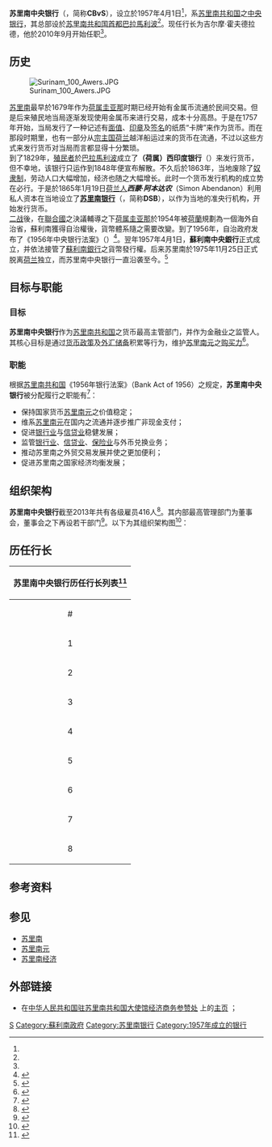 {{coord|5.825389|-55.153047|type:landmark_source:kolossus-frwiki|display=title}}

{{Infobox Central bank
| bank_name      = 苏里南中央银行
| bank_name_in_local = {{lang-nl|Centrale Bank van Suriname}}<br>{{lang-en|Central Bank of Suriname}}
| image_1        = The logo of the Central Bank of Suriname.png
| image_title_1  =  '''标志''' <ref>{{Cite web |url=https://www.cbvs.sr/images/content/Meaning-CBvS-logo-eng.pdf |title=Central Bank of Suriname: The Logo |accessdate=2015-06-05 |author=PEZ and PRO Divisions |last= |first= |authorlink= |coauthors= |date=2005-01-17 |year= |month= |format=pdf |work= |publisher=苏里南中央银行官网 |pages= |language=en |doi= |archiveurl=https://web.archive.org/web/20141230180437/http://www.cbvs.sr/images/content/Meaning-CBvS-logo-eng.pdf |archivedate=2014-12-30 |quote= |dead-url=no }}</ref>
| image_width_1  = 130px
| headquarters   = {{SUR}} [[巴拉馬利波|巴拉馬利波]]<ref name="lianxifangshi">{{Cite web|url = http://www.cbvs.sr/contact|format = |title = CONTACT of Central Bank of Suriname|author = |date = |publisher = 苏里南中央银行官网|language = en|accessdate = 2014-11-24|quote = Address : Waterkant 20 Paramaribo, Suriname|archive-date = 2021-01-28|archive-url = https://web.archive.org/web/20210128011318/https://www.cbvs.sr/contact|dead-url = no}}</ref>
| coordinates    = {{coord|5.825389|-55.153047|region:SR}}
| established    = 1957年4月1日<ref name="jianlishijian">{{Cite web|url =http://www.cbvs.sr/about-cbvs/history|format =|title =Historyof The CBvS|author =|date =|publisher =苏里南中央银行官网|language =en|accessdate =2014-11-24|quote =The Centrale Bank van Suriname (CBvS) opened its doors on the 1st of April 1957 and has ever since fulfilled an important role in the Surinamese economy.|deadurl =yes|archiveurl =https://web.archive.org/web/20141230180350/http://www.cbvs.sr/about-cbvs/history|archivedate =2014-12-30}}</ref>
| president      = 吉尔摩·霍夫德拉德<ref name="xianrenhangzhang">{{Cite web|url =http://www.cbvs.sr/about-cbvs/directory|format =|title =Governor of The Central Bank of Suriname|author =|date =|publisher =苏里南中央银行官网|language =en|accessdate =2014-11-24|quote =Gillmore Hoefdraad ,Appointed by the Government of the Republic of Suriname: September 2010, Terms of appointment: 5 years|deadurl =yes|archiveurl =https://web.archive.org/web/20141123220606/http://www.cbvs.sr/about-cbvs/directory|archivedate =2014-11-23}}</ref><br>（Gillmore Hoefdraad）<br>（2010年9月就职）
| leader_title   = 行长
| bank_of        = {{SUR}}
| currency       = [[蘇利南元|蘇利南元]]
| currency_iso   = SRD
| reserves       = 10.08亿[[美元|美元]]<ref name="chubei">{{Cite web |url = https://www.cia.gov/library/publications/the-world-factbook/rankorder/2188rank.html |accessdate = 2014-11-22 |title = RESERVES OF FOREIGN EXCHANGE AND GOLD |author =  |date =  |publisher = [[The_World_Factbook|The World Factbook]] |language = en |archiveurl = https://web.archive.org/web/20070613005020/https://www.cia.gov/library/publications/the-world-factbook/rankorder/2188rank.html |archivedate = 2007-06-13 |quote =  |dead-url = no }}</ref><br>（截至2013年12月31日）
| borrowing_rate =
| deposit_rate   = 
| website        = [http://www.cbvs.sr/ www.cbvs.sr]<small>{{en icon}}</small><small>{{nl icon}}</small>
| preceded       =
| succeeded      =
| footnotes      =
}}

'''苏里南中央银行'''（{{lang-nl|'''C'''entrale '''B'''ank '''v'''an '''S'''uriname}}，简称'''CBvS'''），设立於1957年4月1日<ref name=jianlishijian/>，系[[苏里南共和国|苏里南共和国]]之[[中央银行|中央银行]]，其总部设於[[苏里南共和国|苏里南共和国]][[首都|首都]][[巴拉馬利波|巴拉馬利波]]<ref name=lianxifangshi/>。现任行长为吉尔摩·霍夫德拉德，他於2010年9月开始任职<ref name=xianrenhangzhang/>。

== 历史 ==

[[File:Surinam_100_Awers.JPG|thumb]]

[[苏里南|苏里南]]最早於1679年作为[[荷属圭亚那|荷属圭亚那]]时期已经开始有金属币流通於民间交易。但是后来殖民地当局逐渐发现使用金属币来进行交易，成本十分高昂。于是在1757年开始，当局发行了一种记述有[[面值|面值]]、[[印章|印章]]及[[签名|签名]]的纸质“卡牌”来作为货币。而在那段时期里，也有一部分从[[宗主国|宗主国]][[荷兰|荷兰]]越洋船运过来的货币在流通，不过以这些方式来发行货币对当局而言都显得十分繁琐。
<br>到了1829年，[[殖民者|殖民者]]於[[巴拉馬利波|巴拉馬利波]]成立了'''（荷属）西印度银行'''（{{lang-en|West-Indische Bank}}）来发行货币，但不幸地，该银行只运作到1848年便宣布解散。不久后於1863年，当地废除了[[奴隶制|奴隶制]]，劳动人口大幅增加，经济也随之大幅增长。此时一个货币发行机构的成立势在必行。于是於1865年1月19日[[荷兰人|荷兰人]]'''''西蒙·阿本达农'''''（Simon Abendanon）利用私人资本在当地设立了'''[[苏里南银行|苏里南银行]]'''（{{lang-nl|'''D'''e '''S'''urinaamsche '''B'''ank}}，简称'''DSB'''），以作为当地的准央行机构，开始发行货币。
<br>[[第二次世界大戰|二战]]後，在[[聯合國|聯合國]]之決議輔導之下[[荷属圭亚那|荷属圭亚那]]於1954年被[[荷蘭|荷蘭]]規劃為一個海外自治省，蘇利南獲得自治權後，貨幣體系隨之需要改變。到了1956年，自治政府发布了《1956年中央银行法案》（{{lang-nl|Bankwet 1956}}）<ref name="yinhangfaan">{{Cite web |url=http://www.cbvs.sr/images/content/pdf/Wetten/Bankwet%201956%20gewijzigd%20in%202010.pdf%20 |title=《Bankwet 1956 (zoals gewijzigd in 2010)》 |accessdate=2014-11-25 |author= |last= |first= |authorlink= |coauthors= |date= |year=1956 |month= |trans_title=《1956年中央银行法案（2010年修订版）》 |format=pdf |work= |publisher=[[苏里南|苏里南]]政府 |pages= |language=nl |doi= |archiveurl=https://web.archive.org/web/20160307072049/http://cbvs.sr/images/content/pdf/wetten/bankwet%201956%20gewijzigd%20in%202010.pdf%20 |archivedate=2016-03-07 |quote= |dead-url=no }}</ref>。翌年1957年4月1日，'''蘇利南中央銀行'''正式成立，并依法接管了[[蘇利南銀行|蘇利南銀行]]之貨幣發行權。后来苏里南於1975年11月25日正式脱离[[荷兰|荷兰]]独立，而苏里南中央银行一直沿袭至今。<ref name="lishiquanwen">{{Cite web|url=http://www.cbvs.sr/about-cbvs/history|title=The history of The Centrale Bank van Suriname (CBvS)|accessdate=2014-11-25|author=|last=|first=|authorlink=|coauthors=|date=|year=|month=|format=|work=|publisher=苏里南中央银行官网|pages=|language=en|doi=|archiveurl=https://web.archive.org/web/20140701090210/http://www.cbvs.sr/about-cbvs/history|archivedate=2014-07-01|quote=历史章节全部内容来源於官网记载，详见原网页。|deadurl=yes}}</ref>

==目标与职能==

===目标===

'''苏里南中央银行'''作为[[苏里南共和国|苏里南共和国]]之货币最高主管部门，并作为金融业之监管人。其核心目标是通过[[货币政策|货币政策]]及[[外汇储备|外汇储备]]积累等行为，维护[[苏里南元|苏里南元]]之[[购买力|购买力]]<ref name="zhinmubiao">{{Cite web |url = http://www.cbvs.sr/about-cbvs/institutional-profile |format =  |title = The Vision of Central Bank of Suriname |author =  |date =  |publisher = 苏里南中央银行官网 |language = en |accessdate = 2014-11-24 |quote = The Central Bank of Suriname is a modern, independent core financial institution, aiming to execute its mandate with the highest ethical standards, maintaining and strengthening its reputation and the respect it has earned at the national and international levels. With its strong norms and values, a highly qualified, performance driven, and motivated workforce, and an efficient and effective operational organization, the Central Bank of Suriname maintains and strengthens the regulatory framework and the monetary and exchange rate policy environment, while promoting the development of the financial sector in Suriname. It is a goal of the Central Bank of Suriname to develop, modernize, and promote good governance in the financial sector to enhance the economic potential of Suriname, its social development, and the welfare of future generations. |archive-date = 2016-03-29 |archive-url = https://web.archive.org/web/20160329154313/https://cbvs.sr/about-cbvs/institutional-profile |dead-url = no }}</ref>。

===职能===

根据[[苏里南共和国|苏里南共和国]]《1956年银行法案》（Bank Act of 1956）之规定，'''苏里南中央银行'''被分配履行之职能有<ref name="zhineng2">{{Cite web|url =http://www.cbvs.sr/nl/over-cbvs/taken|format =|title =De taken van de Centrale Bank van Suriname|author =|date =|publisher =苏里南中央银行官网|language =nl|accessdate =2014-11-24|quote =|deadurl =yes|archiveurl =https://web.archive.org/web/20141106144006/http://www.cbvs.sr/nl/over-cbvs/taken|archivedate =2014-11-06}}</ref>：
*保持国家货币[[苏里南元|苏里南元]]之价值稳定；
*维系[[苏里南元|苏里南元]]在国内之流通并逐步推广非现金支付；
*促进[[银行业|银行业]]与[[信贷|信贷业]]稳健发展；
*监管[[银行业|银行业]]、[[信贷|信贷业]]、[[保险|保险业]]与外币兑换业务；
*推动苏里南之外贸交易发展并使之更加便利；
*促进苏里南之国家经济均衡发展；

== 组织架构 ==

'''苏里南中央银行'''截至2013年共有各级雇员416人<ref name="renyuanshumu">{{Cite web|url =http://www.cbvs.sr/about-cbvs/directory|format =|title =Total staff  of Central Bank of Suriname|author =|date =|publisher =苏里南中央银行官网|language =en|accessdate =2014-11-24|quote =Total staff of Central Bank of Suriname in 2013 is 416。|deadurl =yes|archiveurl =https://web.archive.org/web/20141123220606/http://www.cbvs.sr/about-cbvs/directory|archivedate =2014-11-23}}</ref>。其内部最高管理部门为董事会，董事会之下再设若干部门<ref name="qitabumen">{{Cite web|url =http://www.cbvs.sr/about-cbvs/directory|format =|title =Central Bank of Suriname Organization Chart|author =|date =|publisher =苏里南中央银行官网|language =en|accessdate =2014-11-24|quote =|deadurl =yes|archiveurl =https://web.archive.org/web/20141123220606/http://www.cbvs.sr/about-cbvs/directory|archivedate =2014-11-23}}</ref>。以下为其组织架构图<ref>{{Cite web|url=http://www.cbvs.sr/images/content/annual-reports/Jaarverslag%20CBvS%202012%20tbv%20website%2028%20februari%202014.pdf|title=Jaarverslag 2012 (Centrale Bank van Suriname)|accessdate=2014-11-25|author=|last=|first=|authorlink=|coauthors=|date=|year=2012|month=|format=pdf|work=|publisher=苏里南中央银行官网|pages=|language=nl|doi=|archiveurl=https://web.archive.org/web/20150923201039/http://www.cbvs.sr/images/content/annual-reports/Jaarverslag%20CBvS%202012%20tbv%20website%2028%20februari%202014.pdf|archivedate=2015-09-23|quote=|deadurl=yes}}</ref>：

{{chart/start}}
{{chart |border=3|boxstyle=background:#faa;| | | | | BUY | | | | | | | | | | | | | | |BUY='''行长'''}}
{{chart | | | | | |!| | | | | | | | | | | | | | | |}}
{{chart | | | | | BUY | | | | | | | | | | | | | | |BUY=董事会}}
{{chart | | | | | |!| | | | | | | | | | | | | | | | | | | | |}}
{{chart | | BUM |-|+|-| BUY | | | | | | | | | | | | | | | | |BUM=政府<br>驻行专员|BUY=监事会}}
{{chart | | | | | |!| | | | | | | | | | | | | | | | | | | |}}
{{chart | | | | | BUY | | | | | | | | | | | | | | | | | | |BUY=总监}}
{{chart | |,|-|-|-|+|-|-|-|.| | | | | | | | | | | | | | | |}}
{{chart | BUY | | BUL | | BUJ | | | | | | | | | | | | |BUY=总务部|BUL=行长<br>办公室|BUJ=国际<br>关系部}}
{{chart | BUY | | BUL | | BUJ | | | | | | | | | | | | |BUY=内务部|BUL=会计部|BUJ=海外<br>事务部}}
{{chart | BUY | | BUL | | BUJ | | | | | | | | | | | | |BUY=安保部|BUL=出纳部|BUJ=金融<br>市场部}}
{{chart | BUY | | BUL | | BUJ | | | | | | | | | | | | |BUY=采购部|BUL=贸易<br>法规部|BUJ=档案部}}
{{chart | BUY | | BUL | | BUJ | | | | | | | | | | | | |BUY=图书馆|BUL=内部<br>审计部|BUJ=公关部}}
{{chart | BUY | | BUL | | BUJ | | | | | | | | | | | | |BUY=法务部|BUL=预算<br>规划部|BUJ=信息<br>统计部}}
{{chart | BUY | | BUL | | BUJ | | | | | | | | | | | | |BUY=人力<br>资源部|BUL=黄金<br>实验室|BUJ=研究部}}
{{chart | BUY | | BUL | | | | | | | | | | | | | | | | |BUY=培训部|BUL=信息<br>技术部}}
{{chart/end}}

== 历任行长 ==

{|class=wikitable
!colspan=5 align=center|'''苏里南中央银行历任行长列表'''<ref name="lirenhangzhang">{{Cite web|url =http://www.cbvs.sr/about-cbvs/directory|format =|title =Former Governors of Central Bank of Suriname|author =|date =|publisher =苏里南中央银行官网|language =en|accessdate =2014-11-24|quote =|deadurl =yes|archiveurl =https://web.archive.org/web/20141123220606/http://www.cbvs.sr/about-cbvs/directory|archivedate =2014-11-23}}</ref> 
|-
!#
!名字
!上任年份
!卸任年份
|-
| 1|| <center>胡润曼<br>'''R.W. Groenman'''</center>||1957年4月 ||1961年10月
|-
|2 || <center>{{link-nl|维克托·米兰达|Victor Max de Miranda}}<br>'''Victor Maximiliaan de Miranda'''</center>    || 1963年7月 ||1980年12月
|-
|3 || <center>{{link-en|儒勒·赛德尼|Jules Sedney}}<br>'''Jules Sedney'''</center>|| 1980年12月 || 1983年1月
|-
|4 || <center>{{link-nl|亨克·戈德沙尔克|Henk Goedschalk}}<br>'''Henk Otmar Goedschalk'''</center> ||1985年1月||1994年1月
|-
|5 || <center>{{link-nl|安德烈·泰尔廷|André Telting}}<br>'''André Eugene Telting'''</center>  ||1994年3月||1996年12月
|-
|6 || <center>{{link-nl|亨克·戈德沙尔克|Henk Goedschalk}}<br>'''Henk Otmar Goedschalk'''</center> ||1997年1月||2000年8月
|-
|7 ||  <center>{{link-nl|安德烈·泰尔廷|André Telting}}<br>'''André Eugene Telting'''</center>  || 2000年9月||2010年8月
|-  
|8 || <center>吉尔摩·霍夫德拉德<ref name=xianrenhangzhang/><br>'''Gillmore Hoefdraad'''</center> ||2010年9月  || <center>在任</center>
|}

==参考资料==
{{Reflist}}

== 参见 ==
* [[苏里南|苏里南]]
* [[苏里南元|苏里南元]]
* [[苏里南经济|苏里南经济]]

== 外部链接 ==
{{Portalbox|苏里南}}
*在[http://sr.mofcom.gov.cn/ 中华人民共和国驻苏里南共和国大使馆经济商务参赞处] {{Wayback|url=http://sr.mofcom.gov.cn/ |date=20170624202427 }}上的[http://sr.mofcom.gov.cn/ 主页] {{Wayback|url=http://sr.mofcom.gov.cn/ |date=20170624202427 }}；

{{苏里南专题}}
{{Central banks}}

[[Category:中央银行|S]]
[[Category:蘇利南政府|Category:蘇利南政府]]
[[Category:苏里南银行|Category:苏里南银行]]
[[Category:1957年成立的银行|Category:1957年成立的银行]]